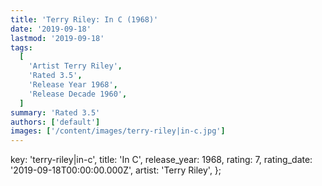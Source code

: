 ```yaml
---
title: 'Terry Riley: In C (1968)'
date: '2019-09-18'
lastmod: '2019-09-18'
tags:
  [
    'Artist Terry Riley',
    'Rated 3.5',
    'Release Year 1968',
    'Release Decade 1960',
  ]
summary: 'Rated 3.5'
authors: ['default']
images: ['/content/images/terry-riley|in-c.jpg']
---
```


  key: 'terry-riley|in-c',
  title: 'In C',
  release_year: 1968,
  rating: 7,
  rating_date: '2019-09-18T00:00:00.000Z',
  artist: 'Terry Riley',
};

<MusicRating data={data} />
